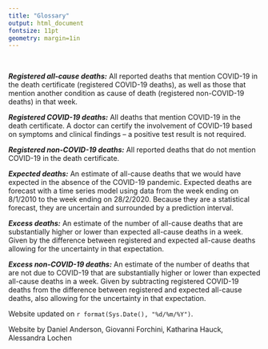 ```yaml
---
title: "Glossary"
output: html_document
fontsize: 11pt
geometry: margin=1in
---
```


\


**_Registered all-cause deaths:_** All reported deaths that mention COVID-19 in the death certificate (registered COVID-19 deaths), as well as those that mention another condition as cause of death (registered non-COVID-19 deaths) in that week. 

**_Registered COVID-19 deaths:_** All deaths that mention COVID-19 in the death certificate. A doctor can certify the involvement of COVID-19 based on symptoms and clinical findings – a positive test result is not required.

**_Registered non-COVID-19 deaths:_** All reported deaths that do not mention COVID-19 in the death certificate. 

**_Expected deaths:_** An estimate of all-cause deaths that we would have expected in the absence of the COVID-19 pandemic. Expected deaths are forecast with a time series model using data from the week ending on 8/1/2010 to the week ending on 28/2/2020. Because they are a statistical forecast, they are uncertain and surrounded by a prediction interval.

**_Excess deaths:_** An estimate of the number of all-cause deaths that are substantially higher or lower than expected all-cause deaths in a week. Given by the difference between registered and expected all-cause deaths allowing for the uncertainty in that expectation. 

**_Excess non-COVID-19 deaths:_** An estimate of the number of deaths that are not due to COVID-19 that are substantially higher or lower than expected all-cause deaths in a week. Given by subtracting registered COVID-19 deaths from the difference between registered and expected all-cause deaths, also allowing for the uncertainty in that expectation.


Website updated on `r format(Sys.Date(), "%d/%m/%Y")`.

Website by Daniel Anderson, Giovanni Forchini, Katharina Hauck, Alessandra Lochen

